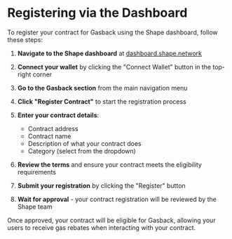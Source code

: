 # Registering via the Dashboard

To register your contract for Gasback using the Shape dashboard, follow these steps:

1. **Navigate to the Shape dashboard** at [dashboard.shape.network](https://dashboard.shape.network)

2. **Connect your wallet** by clicking the "Connect Wallet" button in the top-right corner

3. **Go to the Gasback section** from the main navigation menu

4. **Click "Register Contract"** to start the registration process

5. **Enter your contract details**:

   - Contract address
   - Contract name
   - Description of what your contract does
   - Category (select from the dropdown)

6. **Review the terms** and ensure your contract meets the eligibility requirements

7. **Submit your registration** by clicking the "Register" button

8. **Wait for approval** - your contract registration will be reviewed by the Shape team

Once approved, your contract will be eligible for Gasback, allowing your users to receive gas rebates when interacting with your contract.

